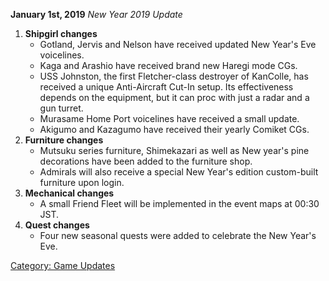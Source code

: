'''January 1st, 2019''' ''New Year 2019 Update''

#'''Shipgirl changes'''
#*Gotland, Jervis and Nelson have received updated New Year's Eve voicelines.
#*Kaga and Arashio have received brand new Haregi mode CGs.
#*USS Johnston, the first Fletcher-class destroyer of KanColle, has received a unique Anti-Aircraft Cut-In setup. Its effectiveness depends on the equipment, but it can proc with just a radar and a gun turret.
#*Murasame Home Port voicelines have received a small update.
#*Akigumo and Kazagumo have received their yearly Comiket CGs.
#'''Furniture changes'''
#*Mutsuku series furniture, Shimekazari as well as New year's pine decorations have been added to the furniture shop.
#*Admirals will also receive a special New Year's edition custom-built furniture upon login.
#'''Mechanical changes'''
#*A small Friend Fleet will be implemented in the event maps at 00:30 JST.
#'''Quest changes'''
#*Four new seasonal quests were added to celebrate the New Year's Eve.

[[Category: Game Updates]]
